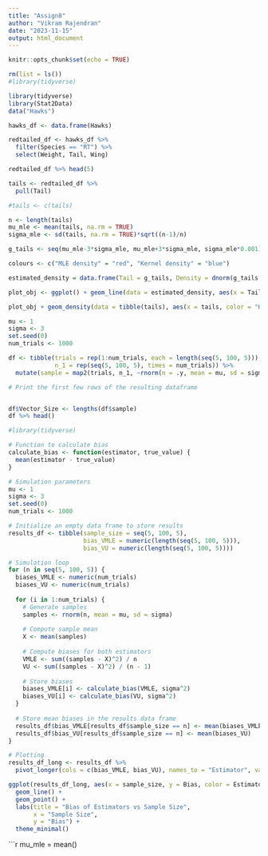 ```yaml
---
title: "Assign8"
author: "Vikram Rajendran"
date: "2023-11-15"
output: html_document
---
```


```r
knitr::opts_chunk$set(echo = TRUE)
```

```r
rm(list = ls())
#library(tidyverse)
```
```r
library(tidyverse)
library(Stat2Data)
data("Hawks")
```
```r

hawks_df <- data.frame(Hawks)

```

```r

redtailed_df <- hawks_df %>%
  filter(Species == "RT") %>%
  select(Weight, Tail, Wing)

redtailed_df %>% head(5)

```
```r

tails <- redtailed_df %>%
  pull(Tail)
```

```r

#tails <- c(tails)
```
```r
n <- length(tails)
mu_mle <- mean(tails, na.rm = TRUE)
sigma_mle <- sd(tails, na.rm = TRUE)*sqrt((n-1)/n)

g_tails <- seq(mu_mle-3*sigma_mle, mu_mle+3*sigma_mle, sigma_mle*0.001)

colours <- c("MLE density" = "red", "Kernel density" = "blue")

estimated_density = data.frame(Tail = g_tails, Density = dnorm(g_tails, mean = mu_mle, sd = sigma_mle))

plot_obj <- ggplot() + geom_line(data = estimated_density, aes(x = Tail, y = Density, color = "MLE density"))

plot_obj + geom_density(data = tibble(tails), aes(x = tails, color = "Kernel density")) + labs(y = "Density function", color = "Estimator") + theme_bw() + scale_color_manual(values= colours)
```
```r



mu <- 1
sigma <- 3
set.seed(0)
num_trials <- 1000

df <- tibble(trials = rep(1:num_trials, each = length(seq(5, 100, 5))),
             n_1 = rep(seq(5, 100, 5), times = num_trials)) %>%
  mutate(sample = map2(trials, n_1, ~rnorm(n = .y, mean = mu, sd = sigma)))

# Print the first few rows of the resulting dataframe



```
```r
df$Vector_Size <- lengths(df$sample)
df %>% head()
```
```r
#library(tidyverse)

# Function to calculate bias
calculate_bias <- function(estimator, true_value) {
  mean(estimator - true_value)
}

# Simulation parameters
mu <- 1
sigma <- 3
set.seed(0)
num_trials <- 1000

# Initialize an empty data frame to store results
results_df <- tibble(sample_size = seq(5, 100, 5),
                     bias_VMLE = numeric(length(seq(5, 100, 5))),
                     bias_VU = numeric(length(seq(5, 100, 5))))

# Simulation loop
for (n in seq(5, 100, 5)) {
  biases_VMLE <- numeric(num_trials)
  biases_VU <- numeric(num_trials)
  
  for (i in 1:num_trials) {
    # Generate samples
    samples <- rnorm(n, mean = mu, sd = sigma)
    
    # Compute sample mean
    X <- mean(samples)
    
    # Compute biases for both estimators
    VMLE <- sum((samples - X)^2) / n
    VU <- sum((samples - X)^2) / (n - 1)
    
    # Store biases
    biases_VMLE[i] <- calculate_bias(VMLE, sigma^2)
    biases_VU[i] <- calculate_bias(VU, sigma^2)
  }
  
  # Store mean biases in the results data frame
  results_df$bias_VMLE[results_df$sample_size == n] <- mean(biases_VMLE)
  results_df$bias_VU[results_df$sample_size == n] <- mean(biases_VU)
}

# Plotting
results_df_long <- results_df %>%
  pivot_longer(cols = c(bias_VMLE, bias_VU), names_to = "Estimator", values_to = "Bias")

ggplot(results_df_long, aes(x = sample_size, y = Bias, color = Estimator)) +
  geom_line() +
  geom_point() +
  labs(title = "Bias of Estimators vs Sample Size",
       x = "Sample Size",
       y = "Bias") +
  theme_minimal()

```

```r

mu_mle = mean()
